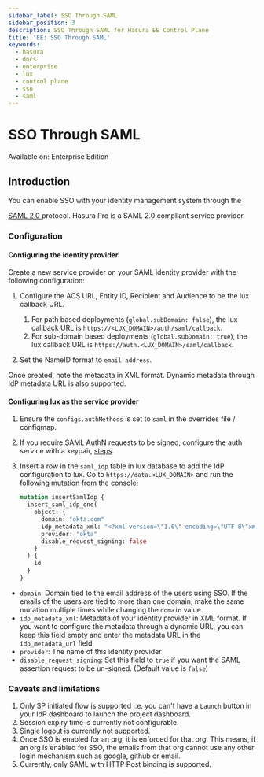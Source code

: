 ```yaml
---
sidebar_label: SSO Through SAML
sidebar_position: 3
description: SSO Through SAML for Hasura EE Control Plane
title: 'EE: SSO Through SAML'
keywords:
  - hasura
  - docs
  - enterprise
  - lux
  - control plane
  - sso
  - saml
---
```



# SSO Through SAML

<div className='badge badge--primary heading-badge'>Available on: Enterprise Edition</div>

## Introduction

You can enable SSO with your identity management system through the

<a href='http://docs.oasis-open.org/security/saml/Post2.0/sstc-saml-tech-overview-2.0.html' target='__blank'>
  SAML 2.0
</a>
protocol. Hasura Pro is a SAML 2.0 compliant service provider.

<Thumbnail src='/img/enterprise/SSO_Login_demo.gif' alt='SSO Login Demo' />

### Configuration

#### Configuring the identity provider

Create a new service provider on your SAML identity provider with the following configuration:

1. Configure the ACS URL, Entity ID, Recipient and Audience to be the lux callback URL.

   1. For path based deployments (`global.subDomain: false`), the lux callback URL is
      `https://<LUX_DOMAIN>/auth/saml/callback`.
   2. For sub-domain based deployments (`global.subDomain: true`), the lux callback URL is
      `https://auth.<LUX_DOMAIN>/saml/callback`.

2. Set the NameID format to `email address`.

Once created, note the metadata in XML format. Dynamic metadata through IdP metadata URL is also supported.

#### Configuring lux as the service provider

1. Ensure the `configs.authMethods` is set to `saml` in the overrides file / configmap.

2. If you require SAML AuthN requests to be signed, configure the auth service with a keypair,
   [steps](/enterprise/control-plane/helm-configs.mdx#saml-request-signing-certs-configuration).

3. Insert a row in the `saml_idp` table in lux database to add the IdP configuration to lux. Go to
   `https://data.<LUX_DOMAIN>` and run the following mutation from the console:

   ```graphql
   mutation insertSamlIdp {
     insert_saml_idp_one(
       object: {
         domain: "okta.com"
         idp_metadata_xml: "<?xml version=\"1.0\" encoding=\"UTF-8\"xml>\n<md:EntityDescr...."
         provider: "okta"
         disable_request_signing: false
       }
     ) {
       id
     }
   }
   ```

- `domain`: Domain tied to the email address of the users using SSO. If the emails of the users are tied to more than
  one domain, make the same mutation multiple times while changing the `domain` value.
- `idp_metadata_xml`: Metadata of your identity provider in XML format. If you want to configure the metadata through a
  dynamic URL, you can keep this field empty and enter the metadata URL in the `idp_metadata_url` field.
- `provider`: The name of this identity provider
- `disable_request_signing`: Set this field to `true` if you want the SAML assertion request to be un-signed. (Default
  value is `false`)

### Caveats and limitations

1. Only SP initiated flow is supported i.e. you can't have a `Launch` button in your IdP dashboard to launch the project
   dashboard.
2. Session expiry time is currently not configurable.
3. Single logout is currently not supported.
4. Once SSO is enabled for an org, it is enforced for that org. This means, if an org is enabled for SSO, the emails
   from that org cannot use any other login mechanism such as google, github or email.
5. Currently, only SAML with HTTP Post binding is supported.
